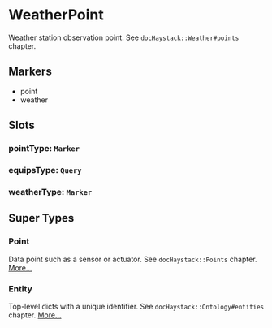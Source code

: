 # WeatherPoint
Weather station observation point.
See `docHaystack::Weather#points` chapter.
## Markers
- point
- weather

## Slots

### pointType: `Marker`

### equipsType: `Query`

### weatherType: `Marker`


## Super Types
### Point
Data point such as a sensor or actuator.
See `docHaystack::Points` chapter. 
[More...](./Point)

### Entity
Top-level dicts with a unique identifier.
See `docHaystack::Ontology#entities` chapter. 
[More...](./Entity)


